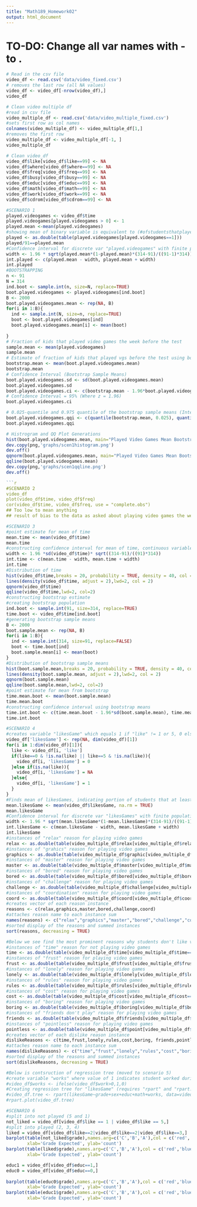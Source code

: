 ```yaml
---
title: "Math189_Homework02"
output: html_document
---
```


# TO-DO: Change all var names with - to .

```r
# Read in the csv file 
video_df <- read.csv('data/video_fixed.csv')
# removes the last row (all NA values)
video_df <- video_df[-nrow(video_df),]
video_df
```
```r
# Clean video multiple df
#read in csv file
video_multiple_df <- read.csv('data/video_multiple_fixed.csv')
#sets first row as col names
colnames(video_multiple_df) <- video_multiple_df[1,]
#removes the first row
video_multiple_df <- video_multiple_df[-1, ] 
video_multiple_df
```

```r
# Clean video_df
video_df$like[video_df$like==99] <- NA
video_df$where[video_df$where==99] <- NA
video_df$freq[video_df$freq==99] <- NA
video_df$busy[video_df$busy==99] <- NA
video_df$educ[video_df$educ==99] <- NA
video_df$math[video_df$math==99] <- NA
video_df$work[video_df$work==99] <- NA
video_df$cdrom[video_df$cdrom==99] <- NA
```

```r
#SCENARIO 1
played.videogames <- video_df$time
played.videogames[played.videogames > 0] <- 1
played.mean <-mean(played.videogames)
#showing mean of binary variable is equivalent to (#ofstudentsthatplayed)/(#ofstudents) 
played <- as.double(table(played.videogames[played.videogames==1]))
played/91==played.mean
#Confidence interval for discrete var "played.videogames" with finite population correction
width <- 1.96 * sqrt(played.mean*(1-played.mean)*(314-91)/((91-1)*314))
int.played <- c(played.mean - width, played.mean + width)
int.played
#BOOTSTRAPPING
n <- 91
N = 314
ind.boot <- sample.int(n, size=N, replace=TRUE)
boot.played.videogames <- played.videogames[ind.boot]
B <- 2000
boot.played.videogames.mean <- rep(NA, B)
for(i in 1:B){
  ind <- sample.int(N, size=n, replace=TRUE)
  boot <- boot.played.videogames[ind]
  boot.played.videogames.mean[i] <- mean(boot)
  
}
# Fraction of kids that played video games the week before the test
sample.mean <- mean(played.videogames)
sample.mean
# Estimate of fraction of kids that played vgs before the test using bootstrap
bootstrap.mean <- mean(boot.played.videogames.mean)
bootstrap.mean
# Confidence Interval (Bootstrap Sample Means)
boot.played.videogames.sd <- sd(boot.played.videogames.mean)
boot.played.videogames.sd
boot.played.videogames.ci <- c(bootstrap.mean - 1.96*boot.played.videogames.sd, bootstrap.mean + + 1.96*boot.played.videogames.sd)
# Confidence Interval = 95% (Where z = 1.96)
boot.played.videogames.ci

# 0.025-quantile and 0.975 quantile of the bootstrap sample means (Interval Estimate)
boot.played.videogames.qqi <- c(quantile(bootstrap.mean, 0.025), quantile(bootstrap.mean, 0.975))
boot.played.videogames.qqi

# Histrogram and QQ Plot Generations
hist(boot.played.videogames.mean, main="Played Video Games Mean Bootstrap Histogram", xlab="Bootstrap Sample Mean")
dev.copy(png,'graphs/scen1histogram.png')
dev.off()
qqnorm(boot.played.videogames.mean, main="Played Video Games Mean Bootstrap QQ Plot")
qqline(boot.played.videogames.mean)
dev.copy(png,'graphs/scen1qqline.png')
dev.off()

```r
#SCENARIO 2
video_df
plot(video_df$time, video_df$freq)
cor(video_df$time, video_df$freq, use = "complete.obs")
## Too low to mean anything
## result of bias to the data as asked about playing video games the week before a midterm. 
```

```r
#SCENARIO 3
#point estimate for mean of time 
mean.time <- mean(video_df$time)
mean.time
#constructing confidence interval for mean of time, continuous variable 
width <- 1.96 *sd(video_df$time)* sqrt((314-91)/((91)*314))
int.time <- c(mean.time - width, mean.time + width)
int.time
#Distribution of time
hist(video_df$time,breaks = 20, probability = TRUE, density = 40, col = 7, border = 3)
lines(density(video_df$time, adjust = 2),lwd=2, col = 2)
qqnorm(video_df$time)
qqline(video_df$time,lwd=2, col=2)
#constructing bootstrap estimate
#creating bootstrap population
ind.boot <- sample.int(91, size=314, replace=TRUE)
time.boot <- video_df$time[ind.boot]
#generating bootstrap sample means
B <- 2000
boot.sample.mean <- rep(NA, B)
for(i in 1:B){
  ind <- sample.int(314, size=91, replace=FALSE)
  boot <- time.boot[ind]
  boot.sample.mean[i] <- mean(boot)
}
#Distribution of bootstrap sample means 
hist(boot.sample.mean,breaks = 20, probability = TRUE, density = 40, col = 7, border = 3)
lines(density(boot.sample.mean, adjust = 2),lwd=2, col = 2)
qqnorm(boot.sample.mean)
qqline(boot.sample.mean,lwd=2, col=2)
#point estimate for mean from bootstrap 
time.mean.boot <- mean(boot.sample.mean)
time.mean.boot
#constructing confidence interval using bootstrap means
time.int.boot <- c(time.mean.boot - 1.96*sd(boot.sample.mean), time.mean.boot + 1.96*sd(boot.sample.mean))
time.int.boot

```

```r
#SCENARIO 4
#creates variable "likesGame" which equals 1 if "like" != 1 or 5, 0 else (NA's remain) 
video_df['likesGame'] <- rep(NA, dim(video_df)[1])
for(i in 1:dim(video_df)[1]){
  like <- video_df[i, 'like']
  if(like==0 & !is.na(like) || like==5 & !is.na(like)){
    video_df[i, 'likesGame'] = 0
  }else if(is.na(like)){
    video_df[i, 'likesGame'] = NA
  }else{
    video_df[i, 'likesGame'] = 1
  }
}
#Finds mean of likesGames, indicating portion of students that at least somewhat like videogames
mean.likesGame <- mean(video_df$likesGame, na.rm = TRUE)
mean.likesGame
#Confidence interval for discrete var "likesGames" with finite population correction
width <- 1.96 * sqrt(mean.likesGame*(1-mean.likesGame)*(314-91)/((91-1)*314))
int.likesGame <- c(mean.likesGame - width, mean.likesGame + width)
int.likesGame
#instances of "relax" reason for playing video games
relax <- as.double(table(video_multiple_df$relax[video_multiple_df$relax==1]))
#instances of "grahics" reason for playing video games
graphics <- as.double(table(video_multiple_df$graphic[video_multiple_df$graphic==1]))
#instances of "master" reason for playing video games
master <- as.double(table(video_multiple_df$master[video_multiple_df$master==1]))
#instances of "bored" reason for playing video games
bored <- as.double(table(video_multiple_df$bored[video_multiple_df$bored==1]))
#instances of "challenge" reason for playing video games
challenge <- as.double(table(video_multiple_df$challenge[video_multiple_df$challenge==1]))
#instances of "coordination" reason for playing video games
coord <- as.double(table(video_multiple_df$coord[video_multiple_df$coord==1]))
#creates vector of each reason instance
reasons <- c(relax,graphics,master,bored,challenge,coord)
#attaches reason name to each instance sum
names(reasons) <- c("relax","graphics","master","bored","challenge","coord")
#sorted display of the reasons and summed instances
sort(reasons, decreasing = TRUE)

#Below we see find the most prominent reasons why students don't like vdgm.'s
#instances of "time" reason for not playing video games
time <- as.double(table(video_multiple_df$time[video_multiple_df$time==1]))
#instances of "frust" reason for playing video games
frust <- as.double(table(video_multiple_df$frust[video_multiple_df$frust==1]))
#instances of "lonely" reason for playing video games
lonely <- as.double(table(video_multiple_df$lonely[video_multiple_df$lonely==1]))
#instances of "rules" reason for playing video games
rules <- as.double(table(video_multiple_df$rules[video_multiple_df$rules==1]))
#instances of "cost" reason for playing video games
cost <- as.double(table(video_multiple_df$cost[video_multiple_df$cost==1]))
#instances of "boring" reason for playing video games
boring <- as.double(table(video_multiple_df$boring[video_multiple_df$boring==1]))
#instances of "friends don't play" reason for playing video games
friends <- as.double(table(video_multiple_df$friends[video_multiple_df$friends==1]))
#instances of "pointless" reason for playing video games
pointless <- as.double(table(video_multiple_df$point[video_multiple_df$point==1]))
#creates vector of each dislike reason instance
dislikeReasons <- c(time,frust,lonely,rules,cost,boring, friends,pointless)
#attaches reason name to each instance sum
names(dislikeReasons) <- c("time","frust","lonely","rules","cost","boring","friends","pointless")
#sorted display of the reasons and summed instances
sort(dislikeReasons, decreasing = TRUE)

#Below is contsruction of regression tree (moved to scenario 5)
#create variable "works" where value of 1 indicates student worked during that week, 0 otherwise
#video_df$works <- ifelse(video_df$work>0,1,0)
#Creating regression tree for "likesGame" (requires "rpart" and "rpart.plot" packages)
#video_df.tree <- rpart(likesGame~grade+sex+educ+math+works, data=video_df,method = "anova",control = rpart.control(minsplit = 10,cp=0.01))
#rpart.plot(video_df.tree)

```

```r
#SCENARIO 6
#split into not played (5 and 1)
not_liked = video_df[video_df$like == 1 | video_df$like == 5,]
#split into played (2, 3, 4)
liked = video_df[video_df$like==2|video_df$like==2|video_df$like==3,]
barplot(table(not_liked$grade),names.arg=c('C','B','A'),col = c('red','blue','green') ,main= 'Distribution of Grades - Not Liked', border=TRUE,
        xlab='Grade Expected', ylab='count')
barplot(table(liked$grade),names.arg=c('C','B','A'),col = c('red','blue','green') ,main= 'Distribution of Grades - Liked', border=TRUE,
        xlab='Grade Expected', ylab='count')

```

```r
educ1 = video_df[video_df$educ==1,]
educ0 = video_df[video_df$educ==0,]
   
barplot(table(educ0$grade),names.arg=c('C','B','A'),col = c('red','blue','green') ,main= 'Distribution of Grades - Not Educational', border=TRUE,
        xlab='Grade Expected', ylab='count')
barplot(table(educ1$grade),names.arg=c('C','B','A'),col = c('red','blue','green') ,main= 'Distribution of Grades - Educational', border=TRUE,
        xlab='Grade Expected', ylab='count')

```
